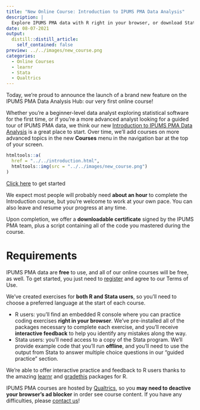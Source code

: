 ```yaml
---
title: "New Online Course: Introduction to IPUMS PMA Data Analysis"
description: |
  Explore IPUMS PMA data with R right in your browser, or download Stata code for offline practice
date: 08-07-2021
output:
  distill::distill_article:
    self_contained: false
preview: ../../images/new_course.png
categories:
  - Online Courses
  - learnr
  - Stata
  - Qualtrics
---
```


Today, we're proud to announce the launch of a brand new feature on the IPUMS PMA Data Analysis Hub: our very first online course! 

Whether you're a beginner-level data analyst exploring statistical software for the first time, or if you're a more advanced analyst looking for a guided tour of IPUMS PMA data, we think our new [Introduction to IPUMS PMA Data Analysis](../../introduction.html) is a great place to start. Over time, we'll add courses on more advanced topics in the new **Courses** menu in the navigation bar at the top of your screen.

<aside>
```r
htmltools::a(
  href = "../../introduction.html",
  htmltools::img(src = "../../images/new_course.png")
)
```
[Click here](../../introduction.html) to get started
</aside>

We expect most people will probably need **about an hour** to complete the Introduction course, but you're welcome to work at your own pace. You can also leave and resume your progress at any time. 

Upon completion, we offer a **downloadable certificate** signed by the IPUMS PMA team, plus a script containing all of the code you mastered during the course. 

# Requirements 

IPUMS PMA data are **free** to use, and all of our online courses will be free, as well. To get started, you just need to [register](https://pma.ipums.org/pma/register.shtml) and agree to our Terms of Use. 

We've created exercises for **both R and Stata users**, so you'll need to choose a preferred language at the start of each course. 

  * R users: you'll find an embedded R console where you can practice coding exercises **right in your browser**. We've pre-installed all of the packages necessary to complete each exercise, and you'll receive **interactive feedback** to help you identify any mistakes along the way. 
  * Stata users: you'll need access to a copy of the Stata program. We'll provide example code that you'll run **offline**, and you'll need to use the output from Stata to answer multiple choice questions in our "guided practice" section. 
  
<aside>
We're able to offer interactive practice and feedback to R users thanks to the amazing [learnr](https://rstudio.github.io/learnr/) and [gradethis](https://github.com/rstudio/gradethis) packages for R. 
</aside>

IPUMS PMA courses are hosted by [Qualtrics](https://www.qualtrics.com/), so you **may need to deactive your browser's ad blocker** in order see course content. If you have any difficulties, please [contact us](mailto:ipumsgh@umn.edu)! 